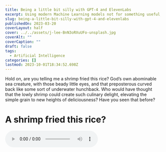 ```yaml
---
title: Being a little bit silly with GPT-4 and ElevenLabs
excerpt: Using modern Machine Learning models not for something useful, but for something silly instead
slug: being-a-little-bit-silly-with-gpt-4-and-elevenlabs
publishedOn: 2023-03-20
coverLayout: half
cover: ../../assets/j-lee-BnN3oRXuUFo-unsplash.jpg
coverAlt: ""
coverCaption: ""
draft: false
tags:
  - Artificial Intelligence
categories: []
lastmod: 2023-10-01T18:34:52.698Z
---
```

Hold on, are you telling me a shrimp fried this rice? God’s own abominable sea creature, with those beady little eyes, and that preposterous curved back like some sort of underwater hunchback. Who would have thought that the lowly shrimp could create such culinary delight, elevating the simple grain to new heights of deliciousness? Have you seen that before?

# A shrimp fried this rice?
<audio src="https://files.simse.io/ai_fun/shrimp-fried-rice.wav" controls />

The continuation of the story in the first paragraph.

# What if the Moon was made of cheese?
<audio src="https://files.simse.io/ai_fun/moon-cheese.wav" controls />

I asked GPT-4 explore the philosophy of the Moon hypothecially being made of cheese.

# Memes in 2067
<audio src="https://files.simse.io/ai_fun/falling_through_knives.wav" controls />

# Wood fired pizza?
<audio src="https://files.simse.io/ai_fun/wood-fired-pizza.wav" controls />

This time I asked GPT-4 to write a story as if “wood-fired pizza” meant “wood fired pizza from his job”. Pretty funny right?

# You telling me a ginger bred this man?
<audio src="https://files.simse.io/ai_fun/ginger-bread-man.wav" controls />

For this I asked GPT-4 to use lots of wordplay. I think it may have gone too far.

So that’s a little collection of some stories and other writings I’ve been creating to entertain myself. I’ve also floated the idea of automating this whole thing. The problem is that while I think ElevenLabs (the voice) is fairly priced, I’m quickly running out of tokens for the month. I will have to listen to these on repeat.